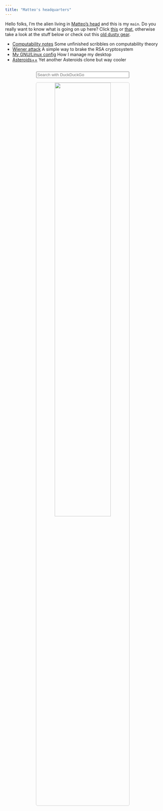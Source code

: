 ```yaml
---
title: "Matteo's headquarters"
---
```





Hello folks, I'm the alien living in [Matteo's head](inmyhead.html) and this is my `main`. Do you really want to know what is going on up here? Click [this](cv.html) or [that](cv.html), otherwise take a look at the stuff below or check out this [old dusty gear](cellar.html).

<!--
<ul>
  <li><a style="color:#333333" href="notes.html">Computability notes</a> <span style="color:#A8A8A8">Some unfinished scribbles about computability theory</span></li>
  <li><a style="color:#333333" href="attack.html">Wiener attack</a> <span style="color:#A8A8A8">A simple way to brake the RSA cryptosystem</span></li>
  <li><a style="color:#333333" href="config.html">My GNU/Linux config</a> <span style="color:#A8A8A8">How I manage my desktop</span></li>
  <li><a style="color:#333333" href="astro.html">Asteroids++</a> <span style="color:#A8A8A8">Yet another Asteroids clone but cool</span></li>
</ul>
-->

* [Computability notes](notes.html) Some unfinished scribbles on computability theory
* [Wiener attack](attack.html) A simple way to brake the RSA cryptosystem
* [My GNU/Linux config](config.html) How I manage my desktop
* [Asteroids++](astro.html) Yet another Asteroids clone but way cooler

<p align="center" style="margin-top:30px">
<form style="text-align:center" method="get" id="ddgSearch" action="https://duckduckgo.com/">
  <input type="hidden" name="sites" value=""/>
  <input type="hidden" name="k7" value="#FFFFFF"/>
  <input type="hidden" name="k8" value="#333333"/>
  <input type="hidden" name="k9" value="#333333"/>
  <input type="hidden" name="kx" value="#C4582E"/>
  <input type="hidden" name="kj" value="#F8F8F8"/>
  <input type="hidden" name="kt" value="n"/>
  <input type="hidden" name="k1" value=-1/>
  <input style="width:60%" type="text" name="q" placeholder="Search with DuckDuckGo" aria-label="Search"/> <!--autofocus-->
  <!--<button style="width:19.5%" type="submit">Search</button>-->
</form>
</p>

<p align="center">
  <img width="60%" style="border:1px solid #CCCCCC; border-radius: 5px; margin-top:0%" src="assets/candy.png"/>
</p>
